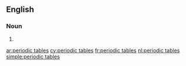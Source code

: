 ==English==

===Noun===
{{head|en|head=[[periodic]] [[tables]]}}

# {{plural of|periodic table}}

[[ar:periodic tables]]
[[cy:periodic tables]]
[[fr:periodic tables]]
[[nl:periodic tables]]
[[simple:periodic tables]]